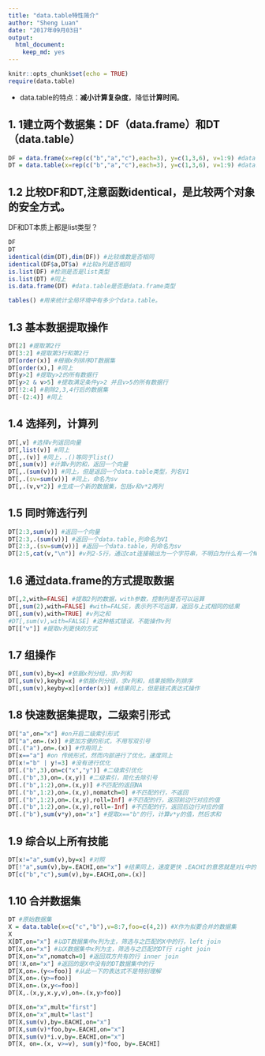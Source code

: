 ```yaml
---
title: "data.table特性简介"
author: "Sheng Luan"
date: "2017年09月03日"
output: 
  html_document: 
    keep_md: yes
---
```


```r
knitr::opts_chunk$set(echo = TRUE)
require(data.table)
```

* data.table的特点：**减小计算复杂度**，降低**计算时间**。  

## 1. 1建立两个数据集：DF（data.frame）和DT（data.table）
```r
DF = data.frame(x=rep(c("b","a","c"),each=3), y=c(1,3,6), v=1:9) #data frame类型数据集
DT = data.table(x=rep(c("b","a","c"),each=3), y=c(1,3,6), v=1:9) #data.table类型数据集
```
## 1.2 比较DF和DT,注意函数identical，是比较两个对象的安全方式。

DF和DT本质上都是list类型？
```r
DF
DT
identical(dim(DT),dim(DF)) #比较维数是否相同
identical(DF$a,DT$a) #比较a列是否相同
is.list(DF) #检测是否是list类型
is.list(DT) #同上
is.data.frame(DT) #data.table是否是data.frame类型

tables() #用来统计全局环境中有多少个data.table。
```
## 1.3 基本数据提取操作
```r
DT[2] #提取第2行
DT[3:2] #提取第3行和第2行
DT[order(x)] #根据x列排序DT数据集
DT[order(x),] #同上
DT[y>2] #提取y>2的所有数据行
DT[y>2 & v>5] #提取满足条件y>2 并且v>5的所有数据行
DT[!2:4] #剔除2,3,4行后的数据集
DT[-(2:4)] #同上
```
## 1.4 选择列，计算列
```r
DT[,v] #选择v列返回向量
DT[,list(v)] #同上
DT[,.(v)] #同上，.()等同于list()
DT[,sum(v)] #计算v列的和，返回一个向量
DT[,.(sum(v))] #同上，但是返回一个data.table类型，列名V1
DT[,.(sv=sum(v))] #同上，命名为sv
DT[,.(v,v*2)] #生成一个新的数据集，包括v和v*2两列
```

## 1.5 同时筛选行列

```r

DT[2:3,sum(v)] #返回一个向量
DT[2:3,.(sum(v))] #返回一个data.table,列命名为V1
DT[2:3,.(sv=sum(v))] #返回一个data.table，列命名为sv
DT[2:5,cat(v,"\n")] #v列2-5行，通过cat连接输出为一个字符串，不明白为什么有一个NULL
```
## 1.6 通过data.frame的方式提取数据

```r
DT[,2,with=FALSE] #提取2列的数据，with参数，控制列是否可以运算
DT[,sum(2),with=FALSE] #with=FALSE，表示列不可运算，返回与上式相同的结果
DT[,sum(v),with=TRUE] #v列之和
#DT[,sum(v),with=FALSE] #这种格式错误，不能操作v列
DT[["v"]] #提取v列更快的方式
```
## 1.7 组操作
```r
DT[,sum(v),by=x] #依据x列分组，求v列和
DT[,sum(v),keyby=x] #依据x列分组，求v列和，结果按照x列排序
DT[,sum(v),keyby=x][order(x)] #结果同上，但是链式表达式操作
```

## 1.8 快速数据集提取，二级索引形式
```r
DT["a",on="x"] #on开启二级索引形式
DT["a",on=.(x)] #更加方便的形式，不用写双引号
DT[.("a"),on=.(x)] #作用同上
DT[x=="a"] #on 传统形式，然而内部进行了优化，速度同上
DT[x!="b" | y!=3] #没有进行优化
DT[.("b",3),on=c("x","y")] #二级索引优化
DT[.("b",3),on=.(x,y)] #二级索引，简化去除引号
DT[.("b",1:2),on=.(x,y)] #不匹配的返回NA
DT[.("b",1:2),on=.(x,y),nomatch=0] #不匹配的行，不返回
DT[.("b",1:2),on=.(x,y),roll=Inf] #不匹配的行，返回前边行对应的值
DT[.("b",1:2),on=.(x,y),roll=-Inf] #不匹配的行，返回后边行对应的值
DT[.("b"),sum(v*y),on="x"] #提取x=="b"的行，计算v*y的值，然后求和
```

## 1.9 综合以上所有技能
```r
DT[x!="a",sum(v),by=x] #对照
DT[!"a",sum(v),by=.EACHI,on="x"] #结果同上，速度更快 .EACHI的意思就是对i中的每一个水平分组分组
DT[c("b","c"),sum(v),by=.EACHI,on=.(x)]
```

## 1.10 合并数据集
```r
DT #原始数据集
X = data.table(x=c("c","b"),v=8:7,foo=c(4,2)) #X作为拟要合并的数据集
X
X[DT,on="x"] #以DT数据集中x列为主，筛选与之匹配的X中的行，left join
DT[X,on="x"] #以X数据集中x列为主，筛选与之匹配的DT行 right join
DT[X,on="x",nomatch=0] #返回双方共有的行 inner join
DT[!X,on="x"] #返回的是X中没有的DT数据集中的行
DT[X,on=.(y<=foo)] #从此一下的表达式不是特别理解
DT[X,on=.(y>=foo)]
DT[X,on=.(x,y<=foo)]
DT[X,.(x,y,x.y,v),on=.(x,y>foo)]

DT[X,on="x",mult="first"]
DT[X,on="x",mult="last"]
DT[X,sum(v),by=.EACHI,on="x"]
DT[X,sum(v)*foo,by=.EACHI,on="x"]
DT[X,sum(v)*i.v,by=.EACHI,on="x"]
DT[X, on=.(x, v>=v), sum(y)*foo, by=.EACHI]
```






